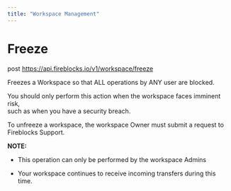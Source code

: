 ```yaml
---
title: "Workspace Management"
---
```

  
  # Freeze

post https://api.fireblocks.io/v1/workspace/freeze

Freezes a Workspace so that ALL operations by ANY user are blocked.

You should only perform this action when the workspace faces imminent risk,  
such as when you have a security breach.

To unfreeze a workspace, the workspace Owner must submit a request to  
Fireblocks Support.

**NOTE:**

*   This operation can only be performed by the workspace Admins
    
*   Your workspace continues to receive incoming transfers during this time.